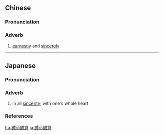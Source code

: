 {{also|诚心诚意}}
==Chinese==
{{zh-forms|s=诚心诚意|type=22}}

===Pronunciation===
{{zh-pron
|m=chéngxīnchéngyì
|c=sing4 sam1 sing4 ji3
|cat=adv
}}

===Adverb===
{{zh-adv}}

# [[earnestly]] and [[sincerely]]

{{zh-cat|Advanced}}

----

==Japanese==
{{ja-kanjitab|せい|しん|せい|い|yomi=o}}

===Pronunciation===
{{ja-pron|せいしんせい.い|y=o|acc=5|acc_ref=NHK}}

===Adverb===
{{ja-pos|adverb|せいしんせい.い}}

# in all [[sincerity]]; with one's whole heart

===References===
<references/>

[[hu:誠心誠意]]
[[ja:誠心誠意]]
